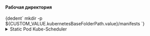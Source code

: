 


<h4>Рабочая директория</h4>
<CodeBlock language="bash">
  {dedent`
    mkdir -p ${CUSTOM_VALUE.kubernetesBaseFolderPath.value}/manifests
  `}
</CodeBlock>

<details className="custom-blue-block">
<summary>Static Pod Kube-Scheduler</summary>

<h4>Генерация манифеста</h4>
<CodeBlock language="bash">
  {dedent`
    cat <<EOF > ${CUSTOM_VALUE.kubernetesBaseFolderPath.value}/manifests/kube-scheduler.yaml
    apiVersion: v1
    kind: Pod
    metadata:
      creationTimestamp: null
      labels:
        component: kube-scheduler
        tier: control-plane
      name: kube-scheduler
      namespace: kube-system
    spec:
      containers:
      - command:
        - kube-scheduler
        - --authentication-kubeconfig=${KUBE_SCHEDULER_ARGS.authenticationKubeconfig.value}
        - --authentication-skip-lookup=${KUBE_SCHEDULER_ARGS.authenticationSkipLookup.value}
        - --authentication-token-webhook-cache-ttl=${KUBE_SCHEDULER_ARGS.authenticationTokenWebhookCacheTtl.value}
        - --authentication-tolerate-lookup-failure=${KUBE_SCHEDULER_ARGS.authenticationTolerateLookupFailure.value}
        - --authorization-always-allow-paths=${KUBE_SCHEDULER_ARGS.authorizationAlwaysAllowPaths.value}
        - --authorization-kubeconfig=${KUBE_SCHEDULER_ARGS.authorizationKubeconfig.value}
        - --authorization-webhook-cache-authorized-ttl=${KUBE_SCHEDULER_ARGS.authorizationWebhookCacheAuthorizedTtl.value}
        - --authorization-webhook-cache-unauthorized-ttl=${KUBE_SCHEDULER_ARGS.authorizationWebhookCacheUnauthorizedTtl.value}
        - --bind-address=${KUBE_SCHEDULER_ARGS.bindAddress.value}
        - --client-ca-file=${KUBE_SCHEDULER_ARGS.clientCaFile.value}
        - --contention-profiling=${KUBE_SCHEDULER_ARGS.contentionProfiling.value}
        - --help=${KUBE_SCHEDULER_ARGS.help.value}
        - --http2-max-streams-per-connection=${KUBE_SCHEDULER_ARGS.http2MaxStreamsPerConnection.value}
        - --kube-api-burst=${KUBE_SCHEDULER_ARGS.kubeApiBurst.value}
        - --kube-api-content-type=${KUBE_SCHEDULER_ARGS.kubeApiContentType.value}
        - --kube-api-qps=${KUBE_SCHEDULER_ARGS.kubeApiQps.value}
        - --kubeconfig=${KUBE_SCHEDULER_ARGS.kubeconfig.value}
        - --leader-elect=${KUBE_SCHEDULER_ARGS.leaderElect.value}
        - --leader-elect-lease-duration=${KUBE_SCHEDULER_ARGS.leaderElectLeaseDuration.value}
        - --leader-elect-renew-deadline=${KUBE_SCHEDULER_ARGS.leaderElectRenewDeadline.value}
        - --leader-elect-resource-lock=${KUBE_SCHEDULER_ARGS.leaderElectResourceLock.value}
        - --leader-elect-resource-name=${KUBE_SCHEDULER_ARGS.leaderElectResourceName.value}
        - --leader-elect-resource-namespace=${KUBE_SCHEDULER_ARGS.leaderElectResourceNamespace.value}
        - --leader-elect-retry-period=${KUBE_SCHEDULER_ARGS.leaderElectRetryPeriod.value}
        - --log-flush-frequency=${KUBE_SCHEDULER_ARGS.logFlushFrequency.value}
        - --log-json-info-buffer-size=${KUBE_SCHEDULER_ARGS.logJsonInfoBufferSize.value}
        - --log-json-split-stream=${KUBE_SCHEDULER_ARGS.logJsonSplitStream.value}
        - --log-text-info-buffer-size=${KUBE_SCHEDULER_ARGS.logTextInfoBufferSize.value}
        - --log-text-split-stream=${KUBE_SCHEDULER_ARGS.logTextSplitStream.value}
        - --logging-format=${KUBE_SCHEDULER_ARGS.loggingFormat.value}
        - --permit-address-sharing=${KUBE_SCHEDULER_ARGS.permitAddressSharing.value}
        - --permit-port-sharing=${KUBE_SCHEDULER_ARGS.permitPortSharing.value}
        - --pod-max-in-unschedulable-pods-duration=${KUBE_SCHEDULER_ARGS.podMaxInUnschedulablePodsDuration.value}
        - --profiling=${KUBE_SCHEDULER_ARGS.profiling.value}
        - --requestheader-extra-headers-prefix=${KUBE_SCHEDULER_ARGS.requestheaderExtraHeadersPrefix.value}
        - --requestheader-group-headers=${KUBE_SCHEDULER_ARGS.requestheaderGroupHeaders.value}
        - --requestheader-username-headers=${KUBE_SCHEDULER_ARGS.requestheaderUsernameHeaders.value}
        - --secure-port=${KUBE_SCHEDULER_ARGS.securePort.value}
        - --v=${KUBE_SCHEDULER_ARGS.v.value}
        - --version=${KUBE_SCHEDULER_ARGS.version.value}
      # ЕСЛИ НУЖНО ПОДКЛЮЧИТЬ СЕРВЕРНЫЕ СЕРТИФИКАТЫ ДЛЯ KUBE-SCHEDULER
      # ОБРАТИТЕ ВНИМАНИЕ, ЧТО KUBEADM НЕ СОЗДАЕТ ДАННЫЕ СЕРТИФИКАТЫ
      # ТРЕБУЕТСЯ РАСКОМЕНТИРОВАТЬ
      # ->
      # - --tls-cert-file=${KUBE_SCHEDULER_ARGS.tlsCertFile.value}
      # - --tls-private-key-file=${KUBE_SCHEDULER_ARGS.tlsPrivateKeyFile.value}
      # <-
      # - --allow-metric-labels=${KUBE_SCHEDULER_ARGS.allowMetricLabels.value}
      # - --allow-metric-labels-manifest=${KUBE_SCHEDULER_ARGS.allowMetricLabelsManifest.value}
      # - --cert-dir=${KUBE_SCHEDULER_ARGS.certDir.value}
      # - --config=${KUBE_SCHEDULER_ARGS.config.value}
      # - --disabled-metrics=${KUBE_SCHEDULER_ARGS.disabledMetrics.value}
      # - --feature-gates=${KUBE_SCHEDULER_ARGS.featureGates.value}
      # - --master=${KUBE_SCHEDULER_ARGS.master.value}
      # - --requestheader-allowed-names=${KUBE_SCHEDULER_ARGS.requestheaderAllowedNames.value}
      # - --requestheader-client-ca-file=${KUBE_SCHEDULER_ARGS.requestheaderClientCaFile.value}
      # - --show-hidden-metrics-for-version=${KUBE_SCHEDULER_ARGS.showHiddenMetricsForVersion.value}
      # - --tls-cipher-suites=${KUBE_SCHEDULER_ARGS.tlsCipherSuites.value}
      # - --tls-min-version=${KUBE_SCHEDULER_ARGS.tlsMinVersion.value}
      # - --tls-sni-cert-key=${KUBE_SCHEDULER_ARGS.tlsSniCertKey.value}
      # - --vmodule=${KUBE_SCHEDULER_ARGS.vmodule.value}
      # - --write-config-to=${KUBE_SCHEDULER_ARGS.writeConfigTo.value}
        image: ${CUSTOM_VALUE.baseDockerRegistry.value}/kube-scheduler:${COMPONENTS_VERSION.kubernetes.value}
        imagePullPolicy: IfNotPresent
        livenessProbe:
          failureThreshold: 8
          httpGet:
            path: /healthz
            port: ${PORTS.kubeScheduler.portNumber}
            scheme: HTTPS
          initialDelaySeconds: 10
          periodSeconds: 10
          timeoutSeconds: 15
        name: kube-scheduler
        resources:
          requests:
            cpu: 100m
        startupProbe:
          failureThreshold: 24
          httpGet:
            path: /healthz
            port: ${PORTS.kubeScheduler.portNumber}
            scheme: HTTPS
          initialDelaySeconds: 10
          periodSeconds: 10
          timeoutSeconds: 15
        volumeMounts:
        - mountPath: ${CUSTOM_VALUE.kubernetesBaseFolderPath.value}/scheduler.conf
          name: kubeconfig
          readOnly: true
      # ЕСЛИ НУЖНО ПОДКЛЮЧИТЬ СЕРВЕРНЫЕ СЕРТИФИКАТЫ ДЛЯ KUBE-SCHEDULER
      # ОБРАТИТЕ ВНИМАНИЕ, ЧТО KUBEADM НЕ СОЗДАЕТ ДАННЫЕ СЕРТИФИКАТЫ
      # ТРЕБУЕТСЯ РАСКОМЕНТИРОВАТЬ
      # ->
      # - mountPath: ${KUBE_SCHEDULER_ARGS.tlsCertFile.value}
      #   name: kube-scheduler-crt
      #   readOnly: true
      # - mountPath: ${KUBE_SCHEDULER_ARGS.tlsPrivateKeyFile.value}
      #   name: kube-scheduler-key
      #   readOnly: true
      hostNetwork: true
      priority: 2000001000
      priorityClassName: system-node-critical
      securityContext:
        seccompProfile:
          type: RuntimeDefault
      volumes:
      - hostPath:
          path: ${CUSTOM_VALUE.kubernetesBaseFolderPath.value}/scheduler.conf
          type: FileOrCreate
        name: kubeconfig
      # ЕСЛИ НУЖНО ПОДКЛЮЧИТЬ СЕРВЕРНЫЕ СЕРТИФИКАТЫ ДЛЯ KUBE-SCHEDULER
      # ОБРАТИТЕ ВНИМАНИЕ, ЧТО KUBEADM НЕ СОЗДАЕТ ДАННЫЕ СЕРТИФИКАТЫ
      # ТРЕБУЕТСЯ РАСКОМЕНТИРОВАТЬ
      # ->
      # - hostPath:
      #     path: ${KUBE_SCHEDULER_ARGS.tlsCertFile.value}
      #     type: FileOrCreate
      #   name: kube-scheduler-crt
      # - hostPath:
      #     path: ${KUBE_SCHEDULER_ARGS.tlsPrivateKeyFile.value}
      #     type: FileOrCreate
      #   name: kube-scheduler-key
    status: {}
    EOF
  `}
</CodeBlock>
</details>
